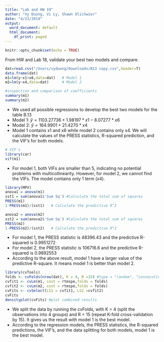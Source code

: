 ```yaml
---
title: "Lab and HW 19"
author: "Vy Duong, Vi Ly, Shawn Olichwier"
date: "4/23/2019"
output:
  word_document: default
  html_document:
    df_print: paged
---
```


```r
knitr::opts_chunk$set(echo = TRUE)
```

From HW and Lab 18, validate your best two models and compare.
```r
dat=read.csv("/Users/vyduong/Downloads/B13 copy.csv",header=T)
data.frame(dat)
m1=lm(y~x1+x6,data=dat)   # Model 1
m2=lm(y~x4,data=dat)      # Model 2

#inspection and comparison of coefficients
summary(m1)
summary(m2)
```
* We used all possible regressions to develop the best two models for the table B.13
* Model 1: $\hat{y}= 1103.27736 + 1.98197*x1 - 8.07277*x6$
* Model 2: $\hat{y}= 164.9901 + 21.4270*x4$
* Model 1 contains x1 and x6 while model 2 contains only x4. We will calculate the values of the PRESS statistics, R-squared prediction, and the VIF's for both models. 

```r
# VIF's
library(car)
vif(m1)
```

* For model 1, both VIFs are smaller than 5, indicating no potential problems with multicollinearity. However, for model 2, we cannot find the VIFs. The model contains only 1 term (x4).

```r
library(MPV)
anova1 = anova(m1)
sst1 = sum(anova1$'Sum Sq') #Calculate the total sum of squares
PRESS(m1) 
1-PRESS(m1)/(sst1)   # Calculate the predictive R^2

anova2 = anova(m2)
sst2 = sum(anova2$'Sum Sq') #Calculate the total sum of squares
PRESS(m2)
1-PRESS(m2)/(sst2)   # Calculate the predictive R^2
```
* For model 1, the PRESS statistic is 48396.43 and the predictive R-squared is 0.9951272
* For model 2, the PRESS statistic is 106716.6 and  the predictive R-squared is 0.9892553
* According to the above result, model 1 have a larger value of the predictive R-square. It means model 1 is better than model 2. 

```r
library(cvTools)
folds <- cvFolds(nrow(dat), K = 4, R =15) #type = "random", "consecutive", "interleaved"
cvfit1 <- cvLm(m1, cost = rtmspe,folds = folds)
cvfit2 <- cvLm(m2, cost = rtmspe,folds = folds) 
cvFits <- cvSelect(LS1 = cvfit1, LS2 =cvfit2)
cvFits
densityplot(cvFits) #plot combined results
```

* We split the data by running the cvFolds, with K = 4 (split the observations into 4 groups) and R = 15 (repeat K-fold cross-validation by 15). It gives us the result with model 1 is the best model. 
* According to the regression models, the PRESS statistics, the R-squared predictions, the VIF's, and the data splitting for both models, model 1 is the best model. 
